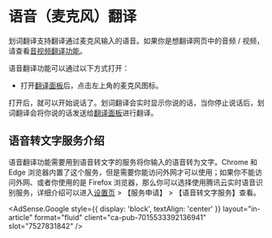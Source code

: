 
# 语音（麦克风）翻译

划词翻译支持翻译通过麦克风输入的语音。如果你是想翻译网页中的音频 / 视频，请查看[音视频翻译功能](video.md)。

语音翻译功能可以通过以下方式打开：

- 打开[翻译面板](panel.md)后，点击左上角的麦克风图标。

打开后，就可以开始说话了。划词翻译会实时显示你说的话，当你停止说话后，划词翻译会将你说的话发送给[翻译面板](panel.md)进行翻译。

## 语音转文字服务介绍

语音翻译功能需要用到语音转文字的服务将你输入的语音转为文字。Chrome 和 Edge 浏览器内置了这个服务，但是需要你能访问外网才可以使用；如果你不能访问外网、或者你使用的是 Firefox 浏览器，那么你可以选择使用腾讯云实时语音识别服务，详细介绍可以进入[设置页](options.mdx) > 【服务申请】 > 【语音转文字服务】查看。

<AdSense.Google
  style={{ display: 'block', textAlign: 'center' }}
  layout="in-article"
  format="fluid"
  client="ca-pub-7015533392136941"
  slot="7527831842"
/>
